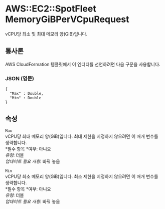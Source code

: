 # AWS::EC2::SpotFleet MemoryGiBPerVCpuRequest

vCPU당 최소 및 최대 메모리 양(GiB)입니다.

## 통사론

AWS CloudFormation 템플릿에서 이 엔터티를 선언하려면 다음 구문을 사용합니다.

### JSON (영문)

```
{
  "Max" : Double,
  "Min" : Double
}
```

## 속성

`Max`  
vCPU당 최대 메모리 양(GiB)입니다. 최대 제한을 지정하지 않으려면 이 매개 변수를 생략합니다.  
*필수 항목 *여부: 아니요  
_유형_: 더블  
_업데이트 필요 사항_: 바꿔 놓음

`Min`  
vCPU당 최소 메모리 양(GiB)입니다. 최소 제한을 지정하지 않으려면 이 매개 변수를 생략합니다.  
*필수 항목 *여부: 아니요  
_유형_: 더블  
_업데이트 필요 사항_: 바꿔 놓음

